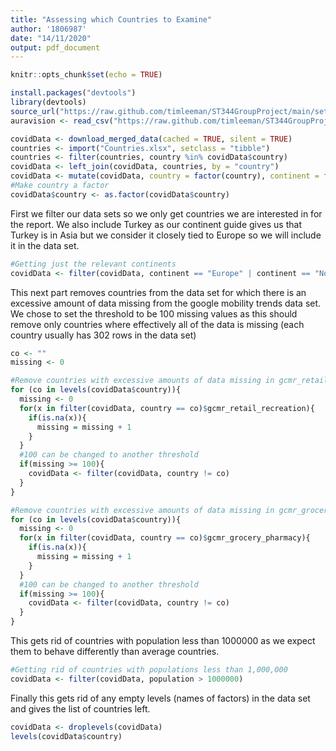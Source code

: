 ```yaml
---
title: "Assessing which Countries to Examine"
author: '1806987'
date: "14/11/2020"
output: pdf_document
---
```


```r
knitr::opts_chunk$set(echo = TRUE)
```

```r
install.packages("devtools")
library(devtools)
source_url("https://raw.github.com/timleeman/ST344GroupProject/main/setup.R")
auravision <- read_csv("https://raw.github.com/timleeman/ST344GroupProject/main/LockdownDates/AuravisionLockdownDates.csv")
```



```r
covidData <- download_merged_data(cached = TRUE, silent = TRUE)
countries <- import("Countries.xlsx", setclass = "tibble")
countries <- filter(countries, country %in% covidData$country)
covidData <- left_join(covidData, countries, by = "country")
covidData <- mutate(covidData, country = factor(country), continent = factor(continent))
#Make country a factor
covidData$country <- as.factor(covidData$country)
```

First we filter our data sets so we only get countries we are interested in for the report. We also include Turkey as our continent guide gives us that Turkey is in Asia but we consider it closely tied to Europe so we will include it in the data set.
```r
#Getting just the relevant continents
covidData <- filter(covidData, continent == "Europe" | continent == "North America" | continent == "South America" | country == "Turkey")
```

This next part removes countries from the data set for which there is an excessive amount of data missing from the google mobility trends data set. We chose to set the threshold to be 100 missing values as this should remove only countries where effectively all of the data is missing (each country usually has 302 rows in the data set)

```r
co <- ""
missing <- 0

#Remove countries with excessive amounts of data missing in gcmr_retail_recreation column
for (co in levels(covidData$country)){
  missing <- 0
  for(x in filter(covidData, country == co)$gcmr_retail_recreation){
    if(is.na(x)){
      missing = missing + 1
    }
  }
  #100 can be changed to another threshold
  if(missing >= 100){
    covidData <- filter(covidData, country != co)
  }
}

#Remove countries with excessive amounts of data missing in gcmr_grocery_pharmacy column
for (co in levels(covidData$country)){
  missing <- 0
  for(x in filter(covidData, country == co)$gcmr_grocery_pharmacy){
    if(is.na(x)){
      missing = missing + 1
    }
  }
  #100 can be changed to another threshold
  if(missing >= 100){
    covidData <- filter(covidData, country != co)
  }
}
```

This gets rid of countries with population less than 1000000 as we expect them to behave differently than average countries.
```r
#Getting rid of countries with populations less than 1,000,000
covidData <- filter(covidData, population > 1000000)
```

Finally this gets rid of any empty levels (names of factors) in the data set and gives the list of countries left.
```r
covidData <- droplevels(covidData)
levels(covidData$country)
```